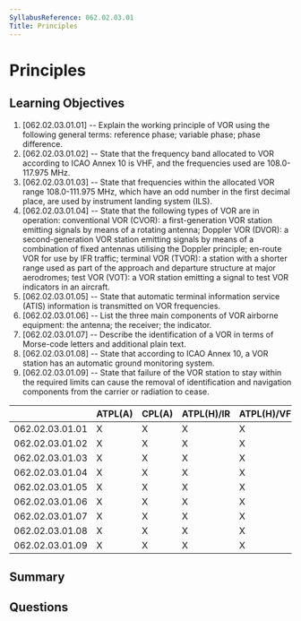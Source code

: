 ```yaml
---
SyllabusReference: 062.02.03.01
Title: Principles
---
```


# Principles

## Learning Objectives

1. [062.02.03.01.01] -- Explain the working principle of VOR using the following
   general terms: reference phase; variable phase; phase difference.
2. [062.02.03.01.02] -- State that the frequency band allocated to VOR according
   to ICAO Annex 10 is VHF, and the frequencies used are 108.0-117.975 MHz.
3. [062.02.03.01.03] -- State that frequencies within the allocated VOR range
   108.0-111.975 MHz, which have an odd number in the first decimal place, are
   used by instrument landing system (ILS).
4. [062.02.03.01.04] -- State that the following types of VOR are in operation:
   conventional VOR (CVOR): a first-generation VOR station emitting signals by
   means of a rotating antenna; Doppler VOR (DVOR): a second-generation VOR
   station emitting signals by means of a combination of fixed antennas
   utilising the Doppler principle; en-route VOR for use by IFR traffic;
   terminal VOR (TVOR): a station with a shorter range used as part of the
   approach and departure structure at major aerodromes; test VOR (VOT): a VOR
   station emitting a signal to test VOR indicators in an aircraft.
5. [062.02.03.01.05] -- State that automatic terminal information service (ATIS)
   information is transmitted on VOR frequencies.
6. [062.02.03.01.06] -- List the three main components of VOR airborne
   equipment: the antenna; the receiver; the indicator.
7. [062.02.03.01.07] -- Describe the identification of a VOR in terms of
   Morse-code letters and additional plain text.
8. [062.02.03.01.08] -- State that according to ICAO Annex 10, a VOR station has
   an automatic ground monitoring system.
9. [062.02.03.01.09] -- State that failure of the VOR station to stay within the
   required limits can cause the removal of identification and navigation
   components from the carrier or radiation to cease.

|                 | ATPL(A) | CPL(A) | ATPL(H)/IR | ATPL(H)/VFR | CPL(H) | IR  | CBIR(A) |
| --------------- | ------- | ------ | ---------- | ----------- | ------ | --- | ------- |
| 062.02.03.01.01 | X       | X      | X          | X           | X      | X   |         |
| 062.02.03.01.02 | X       | X      | X          | X           | X      | X   | X       |
| 062.02.03.01.03 | X       | X      | X          | X           | X      | X   | X       |
| 062.02.03.01.04 | X       | X      | X          | X           | X      | X   | X       |
| 062.02.03.01.05 | X       | X      | X          | X           | X      | X   | X       |
| 062.02.03.01.06 | X       | X      | X          | X           | X      | X   | X       |
| 062.02.03.01.07 | X       | X      | X          | X           | X      | X   | X       |
| 062.02.03.01.08 | X       | X      | X          | X           | X      | X   |         |
| 062.02.03.01.09 | X       | X      | X          | X           | X      | X   | X       |

## Summary

## Questions

